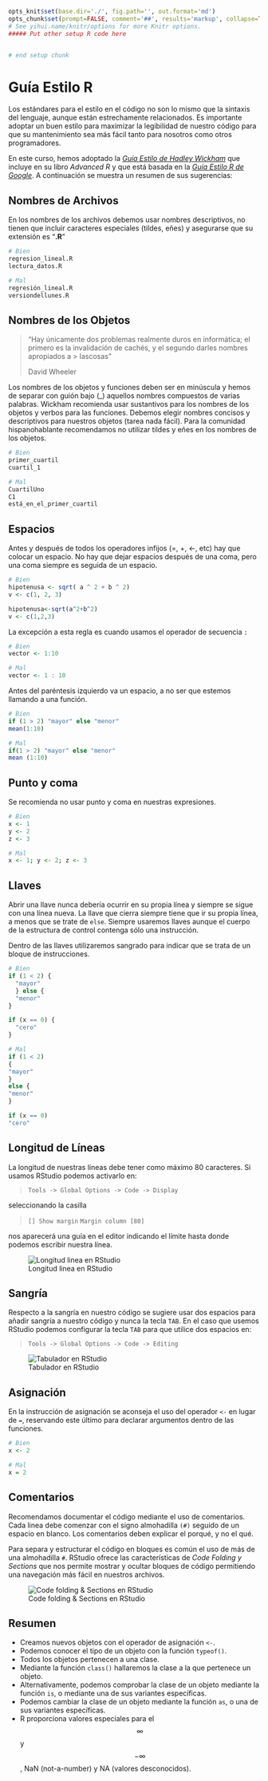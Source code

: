 ```r
opts_knit$set(base.dir='./', fig.path='', out.format='md')
opts_chunk$set(prompt=FALSE, comment='##', results='markup', collapse=TRUE, echo=TRUE, eval=TRUE)
# See yihui.name/knitr/options for more Knitr options.
##### Put other setup R code here


# end setup chunk
```


<!-- ```{r, include=FALSE} -->
<!-- tutorial::go_interactive() -->
<!-- ``` -->




# Guía Estilo R

Los estándares para el estilo en el código no son lo mismo que la sintaxis del lenguaje, aunque están estrechamente relacionados. Es importante adoptar un buen estilo para maximizar la legibilidad de nuestro código para que su mantenimiento sea más fácil tanto para nosotros como otros programadores.

En este curso, hemos adoptado la _[Guía Estilo de Hadley Wickham]_ que incluye en su libro _Advanced R_ y que está basada en la _[Guía Estilo R de Google]_. A continuación se muestra un resumen de sus sugerencias:

[Guía Estilo de Hadley Wickham]: http://adv-r.had.co.nz/Style.html
[Guía Estilo R de Google]: https://google.github.io/styleguide/Rguide.xml



## Nombres de Archivos

En los nombres de los archivos debemos usar nombres descriptivos, no tienen que incluir caracteres especiales (tildes, eñes) y asegurarse que su extensión es "__.R__"


```r
# Bien
regresion_lineal.R
lectura_datos.R

# Mal
regresión_lineal.R
versiondellunes.R
```

## Nombres de los Objetos


> "Hay únicamente dos problemas realmente duros en informática; el primero
> es la invalidación de cachés, y el segundo darles nombres apropiados a  > lascosas"
>
> David Wheeler


Los nombres de los objetos y funciones deben ser en minúscula y hemos de separar con guión bajo (_) aquellos nombres compuestos de varias palabras. Wickham recomienda usar sustantivos para los nombres de los objetos y verbos para las funciones. Debemos elegir nombres concisos y descriptivos para nuestros objetos (tarea nada fácil). Para la comunidad hispanohablante recomendamos no utilizar tildes y eñes en los nombres de los objetos.


```r
# Bien
primer_cuartil
cuartil_1

# Mal
CuartilUno
C1
está_en_el_primer_cuartil
```



## Espacios

Antes y después de todos los operadores infijos (=, +, <-, etc) hay que colocar un espacio. No hay que dejar espacios después de una coma, pero una coma siempre es seguida de un espacio.


```r
# Bien
hipotenusa <- sqrt( a ^ 2 + b ^ 2)
v <- c(1, 2, 3)
```

```r
hipotenusa<-sqrt(a^2+b^2)
v <- c(1,2,3)
```


La excepción a esta regla es cuando usamos el operador de secuencia `:` 


```r
# Bien
vector <- 1:10

# Mal
vector <- 1 : 10

```

Antes del paréntesis izquierdo va un espacio, a no ser que estemos llamando a una función.


```r
# Bien
if (1 > 2) "mayor" else "menor"
mean(1:10)

# Mal
if(1 > 2) "mayor" else "menor"
mean (1:10)
```

## Punto y coma

Se recomienda no usar punto y coma en nuestras expresiones. 


```r
# Bien
x <- 1
y <- 2
z <- 3

# Mal
x <- 1; y <- 2; z <- 3
```


## Llaves

Abrir una llave nunca debería ocurrir en su propia línea y siempre se sigue con una línea nueva. La llave que cierra siempre tiene que ir su propia línea, a menos que se trate de `else`. Siempre usaremos llaves aunque el cuerpo de la estructura de control contenga sólo una instrucción.

Dentro de las llaves utilizaremos sangrado para indicar que se trata de un bloque de instrucciones.


```r
# Bien
if (1 < 2) {
  "mayor"
  } else {
  "menor"
}

if (x == 0) {
  "cero"
}

# Mal 
if (1 < 2) 
{
"mayor"
} 
else {
"menor"
}

if (x == 0) 
"cero"

```


## Longitud de Líneas

La longitud de nuestras líneas debe tener como máximo 80 caracteres. Si usamos
RStudio podemos activarlo en:


> 
> `Tools -> Global Options -> Code -> Display`
> 

seleccionando la casilla



> 
> `[] Show margin`
> `Margin column [80]`
> 


nos aparecerá una guía en el editor indicando el límite hasta donde podemos 
escribir nuestra línea.

![Longitud linea en RStudio](http://i.imgur.com/cPetVB9.png)




## Sangría

Respecto a la sangría en nuestro código se sugiere usar dos espacios para añadir sangría a nuestro código y nunca la tecla
`TAB`. En el caso que usemos RStudio podemos configurar la tecla `TAB` para que 
utilice dos espacios en:


> 
> `Tools -> Global Options -> Code -> Editing`
> 

![Tabulador en RStudio](http://i.imgur.com/Cr0ppy2.png)
              
## Asignación

En la instrucción de asignación se aconseja el uso del operador `<-` en lugar de
`=`, reservando este último para declarar argumentos dentro de las funciones.


```r
# Bien
x <- 2

# Mal
x = 2
```


## Comentarios


Recomendamos documentar el código mediante el uso de comentarios. Cada linea debe comenzar con el signo almohadilla `(#)` seguido de un espacio en blanco. Los comentarios deben explicar el porqué, y no el qué.

Para separa y estructurar el código en bloques es común el uso de más de una almohadilla `#`. RStudio ofrece las características de _Code Folding y Sections_ que nos permite mostrar y ocultar bloques de código permitiendo una navegación más fácil en nuestros archivos.

![Code folding & Sections en RStudio](http://i.imgur.com/ouGkSdI.png)

## Resumen

- Creamos nuevos objetos con el operador de asignación `<-`.
- Podemos conocer el tipo de un objeto con la función `typeof()`.
- Todos los objetos pertenecen a una clase.
- Mediante la función `class()` hallaremos la clase a la que pertenece un objeto.
- Alternativamente, podemos comprobar la clase de un objeto mediante la función
`is`, o mediante una de sus variantes específicas.
- Podemos cambiar la clase de un objeto mediante la función `as`, o una de sus variantes
específicas.
- R proporciona valores especiales para el $$\infty$$ y $$-\infty$$, NaN (not-a-number) y
NA (valores desconocidos).
















































